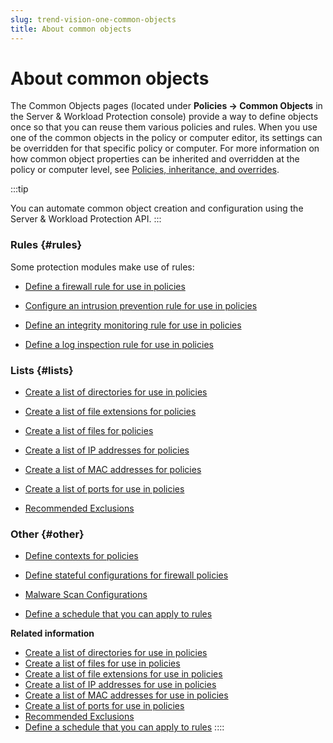 ```yaml
---
slug: trend-vision-one-common-objects
title: About common objects
---
```

# About common objects

The Common Objects pages (located under **Policies → Common Objects** in the Server & Workload Protection console) provide a way to define objects once so that you can reuse them various policies and rules. When you use one of the common objects in the policy or computer editor, its settings can be overridden for that specific policy or computer. For more information on how common object properties can be inherited and overridden at the policy or computer level, see [Policies, inheritance, and overrides](policies-inheritance-overrides.mdx).

:::tip

You can automate common object creation and configuration using the Server & Workload Protection API.
:::

### Rules {#rules}

Some protection modules make use of rules:

- [Define a firewall rule for use in policies](create-firewall-rule.mdx)

- [Configure an intrusion prevention rule for use in policies](config-intrusion-prevention-rules.mdx)

- [Define an integrity monitoring rule for use in policies](create-integrity-monitoring-rule.mdx)

- [Define a log inspection rule for use in policies](define-inspection-rule.mdx)

### Lists {#lists}

- [Create a list of directories for use in policies](list-dir-policies.mdx)

- [Create a list of file extensions for policies](create-file-ext-policies.mdx)

- [Create a list of files for policies](create-list-files-for-use-policies.mdx)

- [Create a list of IP addresses for policies](create-ip-policies.mdx)

- [Create a list of MAC addresses for policies](create-mac-addresses-policies.mdx)

- [Create a list of ports for use in policies](create-list-ports-for-use-policies.mdx)

- [Recommended Exclusions](recommended-exclusions.mdx)

### Other {#other}

- [Define contexts for policies](define-contexts-for-use-policies.mdx)

- [Define stateful configurations for firewall policies](define-stateful-firewall.mdx)

- [Malware Scan Configurations](configure-malware-scans.mdx)

- [Define a schedule that you can apply to rules](define-schedule-rules.mdx)

**Related information**

- [Create a list of directories for use in policies](list-dir-policies.mdx)
- [Create a list of files for use in policies](create-list-files-for-use-policies.mdx)
- [Create a list of file extensions for use in policies](create-file-ext-policies.mdx)
- [Create a list of IP addresses for use in policies](create-ip-policies.mdx)
- [Create a list of MAC addresses for use in policies](create-mac-addresses-policies.mdx)
- [Create a list of ports for use in policies](create-list-ports-for-use-policies.mdx)
- [Recommended Exclusions](recommended-exclusions.md "Use the list of recommended applications curated by Trend Micro to exclude from Anti-Malware real-time scans.")
- [Define a schedule that you can apply to rules](define-schedule-rules.mdx)
::::

